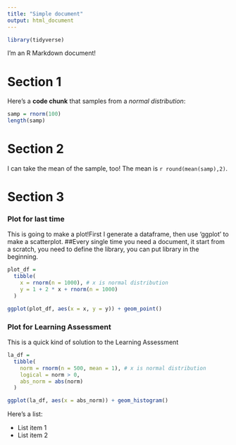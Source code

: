 ```yaml
---
title: "Simple document"
output: html_document
---
```


```r
library(tidyverse)
```

I'm an R Markdown document! 

# Section 1

Here's a **code chunk** that samples from 
a _normal distribution_:

```r
samp = rnorm(100)
length(samp)
```

# Section 2

I can take the mean of the sample, too!
The mean is `r round(mean(samp),2)`.

# Section 3

### Plot for last time 

This is going to make a plot!First I generate a dataframe, then use 'ggplot' to make a scatterplot. ##Every single time you need a document, it start from a scratch, you need to define the library, you can put library in the beginning.

```r
plot_df = 
  tibble(
    x = rnorm(n = 1000), # x is normal distribution
    y = 1 + 2 * x + rnorm(n = 1000)
  )

ggplot(plot_df, aes(x = x, y = y)) + geom_point()
```

### Plot for Learning Assessment
This is a quick kind of solution to the Learning Assessment 

```r
la_df = 
  tibble(
    norm = rnorm(n = 500, mean = 1), # x is normal distribution
    logical = norm > 0,
    abs_norm = abs(norm)
  )

ggplot(la_df, aes(x = abs_norm)) + geom_histogram()
```

Here's a list:

* List item 1
* List item 2